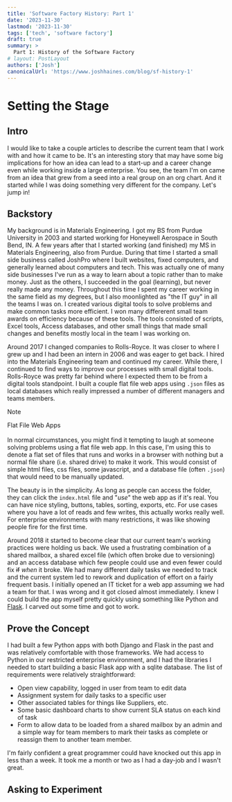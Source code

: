 ```yaml
---
title: 'Software Factory History: Part 1'
date: '2023-11-30'
lastmod: '2023-11-30'
tags: ['tech', 'software factory']
draft: true
summary: >
  Part 1: History of the Software Factory
# layout: PostLayout
authors: ['Josh']
canonicalUrl: 'https://www.joshhaines.com/blog/sf-history-1'
---
```


# Setting the Stage

## Intro

I would like to take a couple articles to describe the current team that I work with and how it came to be. It's an interesting story that may have some big implications for how an idea can lead to a start-up and a career change even while working inside a large enterprise. You see, the team I'm on came from an idea that grew from a seed into a real group on an org chart. And it started while I was doing something very different for the company. Let's jump in!

## Backstory

My background is in Materials Engineering. I got my BS from Purdue University in 2003 and started working for Honeywell Aerospace in South Bend, IN. A few years after that I started working (and finished) my MS in Materials Engineering, also from Purdue. During that time I started a small side business called JoshPro where I built websites, fixed computers, and generally learned about computers and tech. This was actually one of many side businesses I've run as a way to learn about a topic rather than to make money. Just as the others, I succeeded in the goal (learning), but never really made any money. Throughout this time I spent my career working in the same field as my degrees, but I also moonlighted as "the IT guy" in all the teams I was on. I created various digital tools to solve problems and make common tasks more efficient. I won many differerent small team awards on efficiency because of these tools. The tools consisted of scripts, Excel tools, Access databases, and other small things that made small changes and benefits mostly local in the team I was working on.

Around 2017 I changed companies to Rolls-Royce. It was closer to where I grew up and I had been an intern in 2006 and was eager to get back. I hired into the Materials Engineering team and continued my career. While there, I continued to find ways to improve our processes with small digital tools. Rolls-Royce was pretty far behind where I expected them to be from a digital tools standpoint. I built a couple flat file web apps using `.json` files as local databases which really impressed a number of different managers and teams members.

> [!NOTE]
> Flat File Web Apps<br/><br/>In normal circumstances, you might find it tempting to laugh at someone solving problems using a flat file web app. In this case, I'm using this to denote a flat set of files that runs and works in a browser with nothing but a normal file share (i.e. shared drive) to make it work. This would consist of simple html files, css files, some javascript, and a database file (often `.json`) that would need to be manually updated.
>
> The beauty is in the simplicity. As long as people can access the folder, they can click the `index.html` file and "_use_" the web app as if it's real. You can have nice styling, buttons, tables, sorting, exports, etc. For use cases where you have a lot of reads and few writes, this actually works really well. For enterprise environments with many restrictions, it was like showing people fire for the first time.

Around 2018 it started to become clear that our current team's working practices were holding us back. We used a frustrating combination of a shared mailbox, a shared excel file (which often broke due to versioning) and an access database which few people could use and even fewer could fix ~~if~~ _when_ it broke. We had many different daily tasks we needed to track and the current system led to rework and duplication of effort on a fairly frequent basis. I initially opened an IT ticket for a web app assuming we had a team for that. I was wrong and it got closed almost immediately. I knew I could build the app myself pretty quickly using something like Python and [Flask](https://palletsprojects.com/p/flask/). I carved out some time and got to work.

## Prove the Concept

I had built a few Python apps with both Django and Flask in the past and was relatively comfortable with those frameworks. We had access to Python in our restricted enterprise environment, and I had the libraries I needed to start building a basic Flask app with a sqlite database. The list of requirements were relatively straightforward:

- Open view capability, logged in user from team to edit data
- Assignment system for daily tasks to a specific user
- Other associated tables for things like Suppliers, etc.
- Some basic dashboard charts to show current SLA status on each kind of task
- Form to allow data to be loaded from a shared mailbox by an admin and a simple way for team members to mark their tasks as complete or reassign them to another team member.

I'm fairly confident a great programmer could have knocked out this app in less than a week. It took me a month or two as I had a day-job and I wasn't great.

## Asking to Experiment
